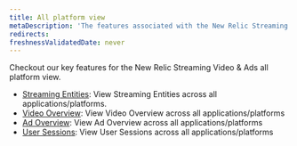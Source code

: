 ```yaml
---
title: All platform view
metaDescription: 'The features associated with the New Relic Streaming video & ads.'
redirects:
freshnessValidatedDate: never
---
```


Checkout our key features for the New Relic Streaming Video & Ads all platform view.

* [Streaming Entities](/docs/streaming-video-&-ads/view-data-in-newrelic/streaming-video-&-ads-all-platform-view/streaming-entities): View Streaming Entities across all applications/platforms.
* [Video Overview](/docs/streaming-video-&-ads/view-data-in-newrelic/streaming-video-&-ads-all-platform-view/video-overview): View Video Overview across all applications/platforms
* [Ad Overview](/docs/streaming-video-&-ads/view-data-in-newrelic/streaming-video-&-ads-all-platform-view/ad-overview): View Ad Overview across all applications/platforms
* [User Sessions](/docs/streaming-video-&-ads/view-data-in-newrelic/streaming-video-&-ads-all-platform-view/user-sessions): View User Sessions across all applications/platforms